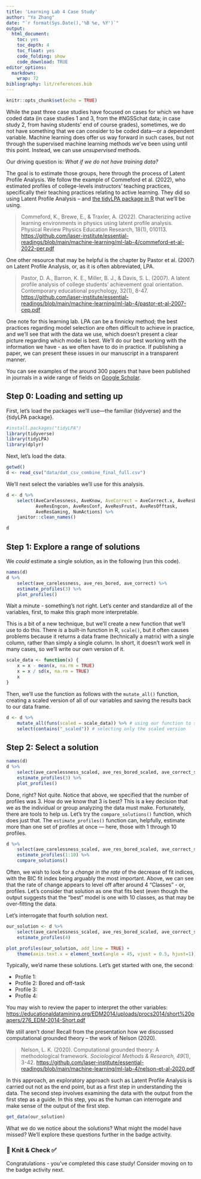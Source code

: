 ```yaml
---
title: 'Learning Lab 4 Case Study'
author: "Ya Zhang"
date: "`r format(Sys.Date(),'%B %e, %Y')`"
output:
  html_document:
    toc: yes
    toc_depth: 4
    toc_float: yes
    code_folding: show
    code_download: TRUE
editor_options:
  markdown:
    wrap: 72
bibliography: lit/references.bib
---
```


```r
knitr::opts_chunk$set(echo = TRUE)
```

While the past three case studies have focused on cases for which we
have coded data (in case studies 1 and 3, from the #NGSSchat data; in
case study 2, from having students' end of course grades), sometimes, we
do not have something that we can consider to be coded data---or a
dependent variable. Machine learning does offer us way forward in such
cases, but not through the supervised machine learning methods we've
been using until this point. Instead, we can use *unsupervised* methods.

Our driving question is: *What if we do not have training data?*

The goal is to estimate those groups, here through the process of Latent
Profile Analysis. We follow the example of Commeford et al. (2022), who
estimated profiles of college-levels instructors' teaching practices,
specifically their teaching practices relating to active learning. They
did so using Latent Profile Analysis -- and [the tidyLPA package in
R](https://data-edu.github.io/tidyLPA/index.html) that we'll be using.

> Commeford, K., Brewe, E., & Traxler, A. (2022). Characterizing active
> learning environments in physics using latent profile analysis.
> Physical Review Physics Education Research, 18(1), 010113.
> <https://github.com/laser-institute/essential-readings/blob/main/machine-learning/ml-lab-4/commeford-et-al-2022-per.pdf>

One other resource that may be helpful is the chapter by Pastor et al.
(2007) on Latent Profile Analysis, or, as it is often abbreviated, LPA.

> Pastor, D. A., Barron, K. E., Miller, B. J., & Davis, S. L. (2007). A
> latent profile analysis of college students' achievement goal
> orientation. Contemporary educational psychology, 32(1), 8-47.
> <https://github.com/laser-institute/essential-readings/blob/main/machine-learning/ml-lab-4/pastor-et-al-2007-cep.pdf>

One note for this learning lab. LPA can be a finnicky method; the best
practices regarding model selection are often difficult to achieve in
practice, and we'll see that with the data we use, which doesn't present
a clear picture regarding which model is best. We'll do our best working
with the information we have - as we often have to do in practice. If
publishing a paper, we can present these issues in our manuscript in a
transparent manner.

You can see examples of the around 300 papers that have been published
in journals in a wide range of fields on [Google
Scholar](https://scholar.google.com/scholar?hl=en&as_sdt=0%2C34&q=tidylpa&btnG=).

## Step 0: Loading and setting up

First, let's load the packages we'll use---the familiar {tidyverse} and
the {tidyLPA package}.

```r
#install.packages("tidyLPA")
library(tidyverse)
library(tidyLPA)
library(dplyr)
```

Next, let's load the data.

```r
getwd()
d <- read_csv("data/dat_csv_combine_final_full.csv")
```

We'll next select the variables we'll use for this analysis.

```r
d <- d %>% 
    select(AveCarelessness, AveKnow, AveCorrect = AveCorrect.x, AveResBored, 
           AveResEngcon, AveResConf, AveResFrust, AveResOfftask, 
           AveResGaming, NumActions) %>%
    janitor::clean_names()

d
```

## Step 1: Explore a range of solutions

We *could* estimate a single solution, as in the following (run this
code).

```r
names(d)
d %>%
    select(ave_carelessness, ave_res_bored, ave_correct) %>%
    estimate_profiles(3) %>% 
    plot_profiles()
```

Wait a minute - something's not right. Let's center and standardize all
of the variables, first, to make this graph more interpretable.

This is a bit of a new technique, but we'll create a new function that
we'll use to do this. There *is* a built-in function in R, `scale()`,
but it often causes problems because it returns a data frame
(technically a matrix) with a single column, rather than simply a single
column. In short, it doesn't work well in many cases, so we'll write our
own version of it.

```r
scale_data <- function(x) {
    x = x - mean(x, na.rm = TRUE)
    x = x / sd(x, na.rm = TRUE)
    x
}
```

Then, we'll use the function as follows with the `mutate_all()`
function, creating a scaled version of all of our variables and saving
the results back to our data frame.

```r
d <- d %>%
    mutate_all(funs(scaled = scale_data)) %>% # using our function to scale all of the varialbves
    select(contains("_scaled")) # selecting only the scaled version
```

## Step 2: Select a solution

```r
names(d)
d %>%
    select(ave_carelessness_scaled, ave_res_bored_scaled, ave_correct_scaled) %>%
    estimate_profiles(3) %>% 
    plot_profiles()
```

Done, right? Not quite. Notice that above, we specified that the number
of profiles was 3. How do we know that 3 is best? This is a key decision
that we as the individual or group analyzing the data must make.
Fortunately, there are tools to help us. Let's try the
`compare_solutions()` function, which does just that. The
`estimate_profiles()` function can, helpfully, estimate more than one
set of profiles at once --- here, those with 1 through 10 profiles.

```r
d %>%
    select(ave_carelessness_scaled, ave_res_bored_scaled, ave_correct_scaled) %>%
    estimate_profiles(1:10) %>% 
    compare_solutions()
```

Often, we wish to look for a *change in the rate* of the decrease of fit
indices, with the BIC fit index being arguably the most important.
Above, we can see that the rate of change appears to level off after
around 4 "Classes" - or, profiles. Let's consider that solution as one
that fits best (even though the output suggests that the "best" model is
one with 10 classes, as that may be over-fitting the data.

Let's interrogate that fourth solution next.

```r
our_solution <- d %>%
    select(ave_carelessness_scaled, ave_res_bored_scaled, ave_correct_scaled) %>%
    estimate_profiles(4)

plot_profiles(our_solution, add_line = TRUE) +
    theme(axis.text.x = element_text(angle = 45, vjust = 0.5, hjust=1)) # this rotates the x-axis labels to make them easier to read
```

Typically, we'd name these solutions. Let's get started with one, the
second:

-   Profile 1:
-   Profile 2: Bored and off-task
-   Profile 3:
-   Profile 4:

You may wish to review the paper to interpret the other variables:
<https://educationaldatamining.org/EDM2014/uploads/procs2014/short%20papers/276_EDM-2014-Short.pdf>

We still aren't done! Recall from the presentation how we discussed
computational grounded theory -- the work of Nelson (2020).

> Nelson, L. K. (2020). Computational grounded theory: A methodological
> framework. *Sociological Methods & Research, 49*(1), 3-42.
> <https://github.com/laser-institute/essential-readings/blob/main/machine-learning/ml-lab-4/nelson-et-al-2020.pdf>

In this approach, an exploratory approach such as Latent Profile
Analysis is carried out not as the end point, but as a first step in
understanding the data. The second step involves examining the data with
the output from the first step as a guide. In this step, you as the
human can interrogate and make sense of the output of the first step.

```r
get_data(our_solution)
```

What we do we notice about the solutions? What might the model have
missed? We'll explore these questions further in the badge activity.

### 🧶 Knit & Check ✅

Congratulations - you've completed this case study! Consider moving on
to the badge activity next.
